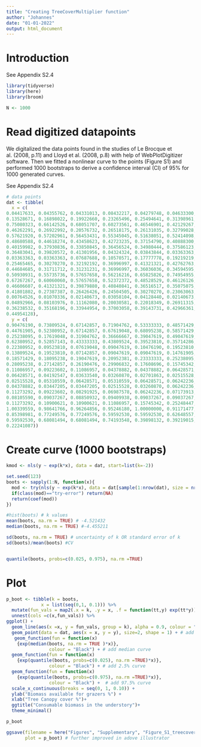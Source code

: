 ```yaml
---
title: "Creating TreeCoverMultiplier function"
author: "Johannes"
date: "01-01-2022"
output: html_document
---
```


# Introduction
See Appendix S2.4

```r
library(tidyverse)
library(here)
library(broom)

N <- 1000
```

# Read digitized datapoints 

We digitalized the data points found in the studies of Le Brocque et al. (2008, p.11) and Lloyd et al. (2008, p.8) with help of WebPlotDigitizer software. Then we fitted a nonlinear curve to the points (Figure S1) and performed 1000 bootstraps to derive a confidence interval (CI) of 95% for 1000 generated curves.

See Appendix S2.4

```r
# data points
dat <- tibble(
  x = c(
0.04417633, 0.04355762, 0.04331013, 0.08432217, 0.04279748, 0.04633300,
0.13528671, 0.16898022, 0.19922660, 0.23265496, 0.25494641, 0.31398961,
0.75080323, 0.66142526, 0.68051707, 0.60273561, 0.46546901, 0.42129267,
0.46262291, 0.26922992, 0.20576732, 0.26518175, 0.26131035, 0.32799028,
0.57621920, 0.57202961, 0.56453431, 0.55345045, 0.51638051, 0.52414098,
0.48680588, 0.44618274, 0.43458623, 0.42723235, 0.37154790, 0.40888300,
0.40159982, 0.37930836, 0.33850845, 0.36456524, 0.34980444, 0.37586123,
0.36483041, 0.39820572, 0.41301956, 0.04324324, 0.03843844, 0.03363363,
0.03363363, 0.03363363, 0.07687688, 0.10570571, 0.17777778, 0.19219219,
0.25465465, 0.30270270, 0.32192192, 0.36996997, 0.41321321, 0.42762763,
0.44684685, 0.31711712, 0.31231231, 0.36996997, 0.36036036, 0.34594595,
0.50930931, 0.55735736, 0.57657658, 0.56216216, 0.65825826, 0.74954955,
0.67267267, 0.60060060, 0.57657658, 0.52372372, 0.48528529, 0.46126126,
0.46606607, 0.41321321, 0.39879880, 0.40840841, 0.36516517, 0.35075075,
0.41801802, 0.27387387, 0.26426426, 0.24504505, 0.30270270, 0.23063063,
0.00764526, 0.01070336, 0.02140673, 0.03058104, 0.04128440, 0.02140673,
0.04892966, 0.08103976, 0.11162080, 0.20030581, 0.22018349, 0.26911315,
0.36238532, 0.35168196, 0.33944954, 0.37003058, 0.39143731, 0.42966361,
0.44954128),
  y = c(
0.90476190, 0.73809524, 0.67142857, 0.71904762, 0.53333333, 0.48571429,
0.44761905, 0.52380952, 0.67142857, 0.67619048, 0.68095238, 0.58571429,
0.25238095, 0.17619048, 0.31904762, 0.36666667, 0.39047619, 0.49047619,
0.62380952, 0.52857143, 0.43333333, 0.43809524, 0.39523810, 0.35714286,
0.22380952, 0.09523810, 0.07619048, 0.09047619, 0.10476190, 0.19523810,
0.13809524, 0.19523810, 0.07142857, 0.09047619, 0.09047619, 0.14761905,
0.18571429, 0.18095238, 0.19047619, 0.20952381, 0.23333333, 0.25238095,
0.28095238, 0.27142857, 0.26190476, 0.29906832, 0.17608696, 0.15745342,
0.11086957, 0.09223602, 0.11086957, 0.04378882, 0.04378882, 0.06428571,
0.06428571, 0.04192547, 0.03633540, 0.03260870, 0.02701863, 0.02515528,
0.02515528, 0.05310559, 0.06428571, 0.05310559, 0.06428571, 0.06242236,
0.04378882, 0.03447205, 0.03447205, 0.02515528, 0.03260870, 0.06242236,
0.11273292, 0.09223602, 0.08291925, 0.06987578, 0.06242236, 0.07173913,
0.08105590, 0.09037267, 0.08850932, 0.09409938, 0.09037267, 0.09037267,
0.11273292, 0.10900621, 0.10900621, 0.11086957, 0.15745342, 0.25248447,
1.00339559, 0.98641766, 0.96264856, 0.95246180, 1.00000000, 0.91171477,
0.85398981, 0.77249576, 0.77249576, 0.59592530, 0.59592530, 0.62648557,
0.59592530, 0.68081494, 0.68081494, 0.74193548, 0.39898132, 0.39219015,
0.22241087))
```

# Create curve (1000 bootstraps)

```r
kmod <- nls(y ~ exp(k*x), data = dat, start=list(k=-2))

set.seed(123)
boots <- sapply(1:N, function(x){
  mod <- try(nls(y ~ exp(k*x), data = dat[sample(1:nrow(dat), size = nrow(dat), replace = TRUE),], start=list(k=-2)), TRUE)
  if(class(mod)=="try-error") return(NA)
  return(coef(mod))
})

#hist(boots) # k values
mean(boots, na.rm = TRUE) # -4.521432 
median(boots, na.rm = TRUE) #-4.455211

sd(boots, na.rm = TRUE) # uncertainty of k OR standard error of k
sd(boots)/mean(boots) #CV 


quantile(boots, probs=c(0.025, 0.975), na.rm =TRUE) 
```

# Plot 

```r
p_boot <- tibble(k = boots,
             x = list(seq(0,1, 0.1))) %>% 
  mutate(fun_vals = map2(.x = k, .y = x, .f = function(tt,y) exp(tt*y))) %>% 
  unnest(cols =c(x,fun_vals)) %>% 
ggplot() +
  geom_line(aes(x =x, y = fun_vals, group = k), alpha = 0.9, colour = "Blue")+
  geom_point(data = dat, aes(x = x, y = y), size=2, shape = 1) + # add points
   geom_function(fun = function(x) 
    {exp(median(boots, na.rm = TRUE )*x)},
                colour = "Black") + # add median curve
  geom_function(fun = function(x) 
    {exp(quantile(boots, probs=c(0.025), na.rm =TRUE)*x)},
                colour = "Black") + # add 2.5% curve
  geom_function(fun = function(x) 
    {exp(quantile(boots, probs=c(0.975), na.rm =TRUE)*x)},
                colour = "Black") +  # add 97.5% curve
  scale_x_continuous(breaks = seq(0, 1, 0.10)) +
  ylab("Biomass available for grazers %") +
  xlab("Tree Canopy cover %")+
  ggtitle("Consumable biomass in the understory")+
  theme_minimal()

p_boot

ggsave(filename = here("Figures", "Supplementary", "Figure_S1_treecovermultiplier_curve.pdf"),
       plot = p_boot) # further improved in adove illustrator


```

